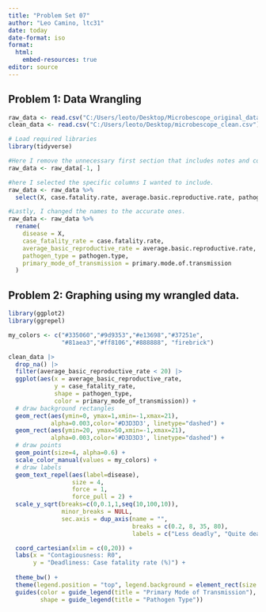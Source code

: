 ---
title: "Problem Set 07"
author: "Leo Camino, ltc31"
date: today
date-format: iso
format: 
  html:
    embed-resources: true
editor: source
---
## Problem 1: Data Wrangling

```{r}
raw_data <- read.csv("C:/Users/leoto/Desktop/Microbescope_original_data.csv")
clean_data <- read.csv("C:/Users/leoto/Desktop/microbescope_clean.csv")

# Load required libraries
library(tidyverse)

#Here I remove the unnecessary first section that includes notes and comments on the .csv file.
raw_data <- raw_data[-1, ]

#here I selected the specific columns I wanted to include.
raw_data <- raw_data %>%
  select(X, case.fatality.rate, average.basic.reproductive.rate, pathogen.type, primary.mode.of.transmission)

#Lastly, I changed the names to the accurate ones. 
raw_data <- raw_data %>%
  rename(
    disease = X,
    case_fatality_rate = case.fatality.rate,
    average_basic_reproductive_rate = average.basic.reproductive.rate,
    pathogen_type = pathogen.type,
    primary_mode_of_transmission = primary.mode.of.transmission
  )

```

## Problem 2: Graphing using my wrangled data.
```{r}

library(ggplot2)
library(ggrepel)

my_colors <- c("#335060","#9d9353","#e13698","#37251e",
               "#81aea3","#ff8106","#888888", "firebrick")

clean_data |>
  drop_na() |>
  filter(average_basic_reproductive_rate < 20) |>
  ggplot(aes(x = average_basic_reproductive_rate,
             y = case_fatality_rate, 
             shape = pathogen_type,
             color = primary_mode_of_transmission)) +
  # draw background rectangles
  geom_rect(aes(ymin=0, ymax=1,xmin=-1,xmax=21), 
            alpha=0.003,color='#D3D3D3', linetype="dashed") +
  geom_rect(aes(ymin=20, ymax=50,xmin=-1,xmax=21), 
            alpha=0.003,color='#D3D3D3', linetype="dashed") +  
  # draw points
  geom_point(size=4, alpha=0.6) + 
  scale_color_manual(values = my_colors) +
  # draw labels
  geom_text_repel(aes(label=disease), 
                  size = 4,
                  force = 1,
                  force_pull = 2) +  
  scale_y_sqrt(breaks=c(0,0.1,1,seq(10,100,10)),
               minor_breaks = NULL, 
               sec.axis = dup_axis(name = "",
                                   breaks = c(0.2, 8, 35, 80),
                                   labels = c("Less deadly", "Quite deadly", "Deadly", "Extremely Deadly"))) +

  coord_cartesian(xlim = c(0,20)) +
  labs(x = "Contagiousness: R0",
       y = "Deadliness: Case fatality rate (%)") +
  
  theme_bw() +
  theme(legend.position = "top", legend.background = element_rect(size = 0.5, colour='grey')) +
  guides(color = guide_legend(title = "Primary Mode of Transmission"),
         shape = guide_legend(title = "Pathogen Type")) 
```

